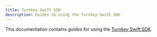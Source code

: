 ```yaml
---
title: Turnkey Swift SDK
description: Guides to using the Turnkey Swift SDK
---
```



This documentation contains guides for using the [Turnkey Swift SDK](https://github.com/tkhq/swift-sdk).

<DocCardList />
